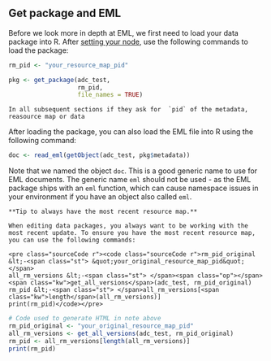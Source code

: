 ## Get package and EML

Before we look more in depth at EML, we first need to load your data package into R. After [setting your node](https://nceas.github.io/datateam-training/reference/set-dataone-nodes.html), use the following commands to load the package:

```r
rm_pid <- "your_resource_map_pid"

pkg <- get_package(adc_test,
                   rm_pid,
                   file_names = TRUE)
```

```block
In all subsequent sections if they ask for  `pid` of the metadata, reasource map or data
```

After loading the package, you can also load the EML file into R using the following command:

```r
doc <- read_eml(getObject(adc_test, pkg$metadata))
```

Note that we named the object `doc`. This is a good generic name to use for EML documents. The generic name `eml` should not be used - as the EML package ships with an `eml` function, which can cause namespace issues in your environment if you have an object also called `eml`.

```block
**Tip to always have the most recent resource map.**

When editing data packages, you always want to be working with the most recent update. To ensure you have the most recent resource map, you can use the following commands:

<pre class="sourceCode r"><code class="sourceCode r">rm_pid_original &lt;-<span class="st"> &quot;your_original_resource_map_pid&quot;</span>
all_rm_versions &lt;-<span class="st"> </span><span class="op"></span><span class="kw">get_all_versions</span>(adc_test, rm_pid_original)
rm_pid &lt;-<span class="st"> </span>all_rm_versions[<span class="kw">length</span>(all_rm_versions)]
print(rm_pid)</code></pre>
```

```r
# Code used to generate HTML in note above
rm_pid_original <- "your_original_resource_map_pid"
all_rm_versions <- get_all_versions(adc_test, rm_pid_original)
rm_pid <- all_rm_versions[length(all_rm_versions)]
print(rm_pid)
```
